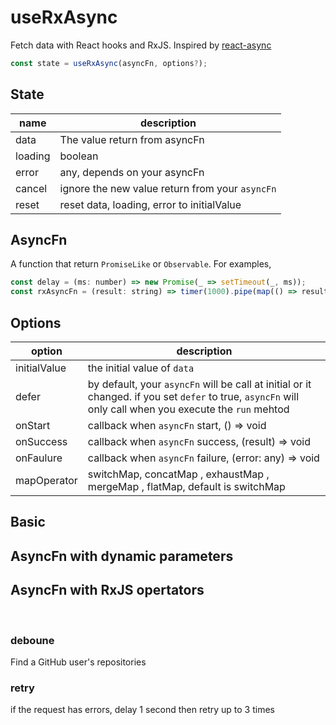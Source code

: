 


<Meta title="useRxAsync" />

# useRxAsync

Fetch data with React hooks and RxJS. Inspired by [react-async](https://github.com/async-library/react-async)

```js
const state = useRxAsync(asyncFn, options?);
```

## State

| name    | description                                     |
| ------- | ----------------------------------------------- |
| data    | The value return from asyncFn                   |
| loading | boolean                                         |
| error   | any, depends on your asyncFn                    |
| cancel  | ignore the new value return from your `asyncFn` |
| reset   | reset data, loading, error to initialValue      |

## AsyncFn

A function that return `PromiseLike` or `Observable`. For examples,

```js
const delay = (ms: number) => new Promise(_ => setTimeout(_, ms));
const rxAsyncFn = (result: string) => timer(1000).pipe(map(() => result));
```

## Options

| option       | description                                                                                                                                              |
| ------------ | -------------------------------------------------------------------------------------------------------------------------------------------------------- |
| initialValue | the initial value of `data`                                                                                                                              |
| defer        | by default, your `asyncFn` will be call at initial or it changed. if you set `defer` to true, `asyncFn` will only call when you execute the `run` mehtod |
| onStart      | callback when `asyncFn` start, () => void                                                                                                                |
| onSuccess    | callback when `asyncFn` success, (result) => void                                                                                                        |
| onFaulure    | callback when `asyncFn` failure, (error: any) => void                                                                                                    |
| mapOperator  | switchMap, concatMap , exhaustMap , mergeMap , flatMap, default is switchMap                                                                             |

## Basic

<Preview name="Basic" code={basicCode}>
  <Basic />
</Preview>

## AsyncFn with dynamic parameters

<Preview name="DynamicParams" code={dynamicParamsCode}>
  <DynamicParams />
</Preview>

## AsyncFn with RxJS opertators

<br />

### deboune

Find a GitHub user's repositories

<Preview name="Debounce" code={debounceCode}>
  <Debounce />
</Preview>

### retry

if the request has errors, delay 1 second then retry up to 3 times

<Preview name="Retry" code={retryCode}>
  <Retry />
</Preview>
